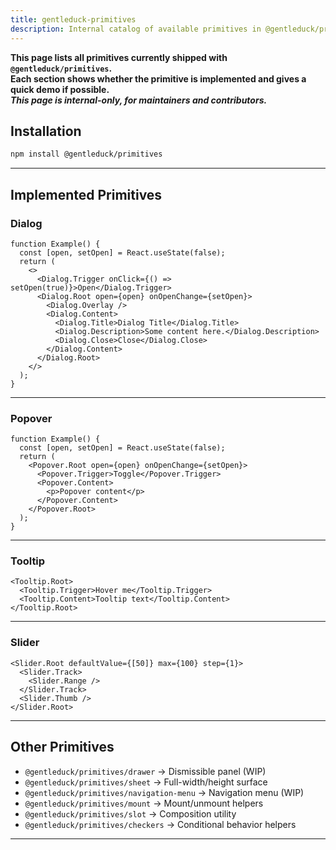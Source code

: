 ```yaml
---
title: gentleduck-primitives 
description: Internal catalog of available primitives in @gentleduck/primitives
---
```


<Callout>

**This page lists **all primitives currently shipped** with `@gentleduck/primitives`.  
Each section shows whether the primitive is implemented and gives a quick demo if possible.  
_This page is **internal-only**, for maintainers and contributors._**

</Callout>


## Installation

```bash
npm install @gentleduck/primitives
```

---

## Implemented Primitives

### Dialog
```tsx live
function Example() {
  const [open, setOpen] = React.useState(false);
  return (
    <>
      <Dialog.Trigger onClick={() => setOpen(true)}>Open</Dialog.Trigger>
      <Dialog.Root open={open} onOpenChange={setOpen}>
        <Dialog.Overlay />
        <Dialog.Content>
          <Dialog.Title>Dialog Title</Dialog.Title>
          <Dialog.Description>Some content here.</Dialog.Description>
          <Dialog.Close>Close</Dialog.Close>
        </Dialog.Content>
      </Dialog.Root>
    </>
  );
}
````

---

### Popover

```tsx live
function Example() {
  const [open, setOpen] = React.useState(false);
  return (
    <Popover.Root open={open} onOpenChange={setOpen}>
      <Popover.Trigger>Toggle</Popover.Trigger>
      <Popover.Content>
        <p>Popover content</p>
      </Popover.Content>
    </Popover.Root>
  );
}
```

---

### Tooltip

```tsx live
<Tooltip.Root>
  <Tooltip.Trigger>Hover me</Tooltip.Trigger>
  <Tooltip.Content>Tooltip text</Tooltip.Content>
</Tooltip.Root>
```

---

### Slider

```tsx live
<Slider.Root defaultValue={[50]} max={100} step={1}>
  <Slider.Track>
    <Slider.Range />
  </Slider.Track>
  <Slider.Thumb />
</Slider.Root>
```

---

## Other Primitives

* `@gentleduck/primitives/drawer` → Dismissible panel (WIP)
* `@gentleduck/primitives/sheet` → Full-width/height surface
* `@gentleduck/primitives/navigation-menu` → Navigation menu (WIP)
* `@gentleduck/primitives/mount` → Mount/unmount helpers
* `@gentleduck/primitives/slot` → Composition utility
* `@gentleduck/primitives/checkers` → Conditional behavior helpers

---
